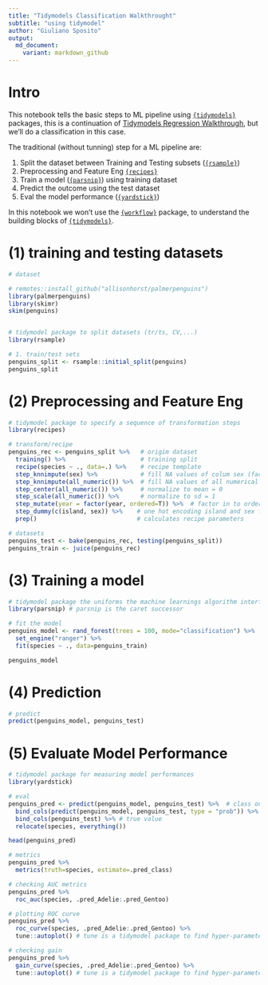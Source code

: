```yaml
---
title: "Tidymodels Classification Walkthrought"
subtitle: "using tidymodel"
author: "Giuliano Sposito"
output:
  md_document:
    variant: markdown_github
---
```


# Intro

This notebook tells the basic steps to ML pipeline using [`{tidymodels}`](https://www.tidymodels.org/) packages, this is a continuation of [Tidymodels Regression Walkthrough](./tidymodels_regression_walkthrough.md), but we'll do a classification in this case.

The traditional (without tunning) step for a ML pipeline are: 

1. Split the dataset between Training and Testing subsets ([`{rsample}`](https://rsample.tidymodels.org/))
1. Preprocessing and Feature Eng [`{recipes}`](https://recipes.tidymodels.org/)
1. Train a model ([`{parsnip}`](https://parsnip.tidymodels.org/)) using training dataset
1. Predict the outcome using the test dataset
1. Eval the model performance ([`{yardstick}`](https://yardstick.tidymodels.org/))

In this notebook we won't use the [`{workflow}`](https://workflows.tidymodels.org/) package, to understand the building blocks of 
[`{tidymodels}`](https://www.tidymodels.org/).

# (1) training and testing datasets

```r

# dataset

# remotes::install_github("allisonhorst/palmerpenguins")
library(palmerpenguins)
library(skimr)
skim(penguins)


# tidymodel package to split datasets (tr/ts, CV,...)
library(rsample) 

# 1. train/test sets
penguins_split <- rsample::initial_split(penguins)
penguins_split

```

# (2) Preprocessing and Feature Eng

```r

# tidymodel package to specify a sequence of transformation steps
library(recipes)

# transform/recipe
penguins_rec <- penguins_split %>%   # origim dataset
  training() %>%                     # training split
  recipe(species ~ ., data=.) %>%    # recipe template
  step_knnimpute(sex) %>%            # fill NA values of colum sex (factor)
  step_knnimpute(all_numeric()) %>%  # fill NA values of all numerical vars
  step_center(all_numeric()) %>%     # normalize to mean = 0
  step_scale(all_numeric()) %>%      # normalize to sd = 1
  step_mutate(year = factor(year, ordered=T)) %>%  # factor in to ordered
  step_dummy(c(island, sex)) %>%    # one hot encoding island and sex factors vars
  prep()                            # calculates recipe parameters

# datasets
penguins_test <- bake(penguins_rec, testing(penguins_split))
penguins_train <- juice(penguins_rec)

```


# (3) Training a model

```r
# tidymodel package the uniforms the machine learnings algorithm interface
library(parsnip) # parsnip is the caret successor

# fit the model
penguins_model <- rand_forest(trees = 100, mode="classification") %>% 
  set_engine("ranger") %>% 
  fit(species ~ ., data=penguins_train)

penguins_model
```

# (4) Prediction

```r
# predict
predict(penguins_model, penguins_test)
```

# (5) Evaluate Model Performance

```r
# tidymodel package for measuring model performances
library(yardstick)

# eval
penguins_pred <- predict(penguins_model, penguins_test) %>%  # class outcome
  bind_cols(predict(penguins_model, penguins_test, type = "prob")) %>% # class probs
  bind_cols(penguins_test) %>% # true value
  relocate(species, everything())

head(penguins_pred)

# metrics
penguins_pred %>% 
  metrics(truth=species, estimate=.pred_class)

# checking AUC metrics
penguins_pred %>% 
  roc_auc(species, .pred_Adelie:.pred_Gentoo)

# plotting ROC curve
penguins_pred %>% 
  roc_curve(species, .pred_Adelie:.pred_Gentoo) %>% 
  tune::autoplot() # tune is a tidymodel package to find hyper-parameters

# checking gain
penguins_pred %>% 
  gain_curve(species, .pred_Adelie:.pred_Gentoo) %>% 
  tune::autoplot() # tune is a tidymodel package to find hyper-parameters

```


